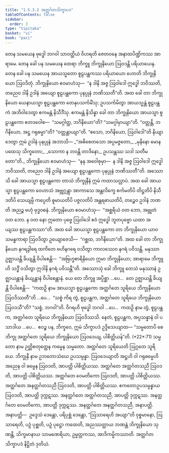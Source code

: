 ```yaml
---
title: "1.5.3.2 အတ္ထင်္ဂတသိက္ခာပဒ"
tableOfContents: false
sidebar:
  order: 3
type: "tipitaka"
basket: "vi"
book: "paci"
---
```



<DynamicBreadcrumb />

<Division number="153" book="paci">

<Paragraph number="517" book="paci">
တေန သမယေန ဗုဒ္ဓေါ ဘဂဝါ သာဝတ္ထိယံ ဝိဟရတိ ဇေတဝနေ အနာထပိဏ္ဍိကဿ အာရာမေ. တေန ခေါ ပန သမယေန ထေရာ ဘိက္ခူ ဘိက္ခုနိယော ဩဝဒန္တိ ပရိယာယေန. တေန ခေါ ပန သမယေန အာယသ္မတော စူဠပန္ထကဿ ပရိယာယော ဟောတိ ဘိက္ခုနိယော ဩဝဒိတုံ. ဘိက္ခုနိယော ဧဝမာဟံသု—  “န ဒါနိ အဇ္ဇ ဩဝါဒေါ ဣဒ္ဓေါ ဘဝိဿတိ, တညေဝ ဒါနိ ဥဒါနံ အယျော စူဠပန္ထကော ပုနပ္ပုနံ ဘဏိဿတီ”တိ. အထ ခေါ တာ ဘိက္ခုနိယော ယေနာယသ္မာ စူဠပန္ထကော တေနုပသင်္ကမိံသု; ဥပသင်္ကမိတွာ အာယသ္မန္တံ စူဠပန္ထကံ အဘိဝါဒေတွာ ဧကမန္တံ နိသီဒိံသု. ဧကမန္တံ နိသိန္နာ ခေါ တာ ဘိက္ခုနိယော အာယသ္မာ စူဠပန္ထကော ဧတဒဝေါစ—  “သမဂ္ဂါတ္ထ, ဘဂိနိယော”တိ? “သမဂ္ဂါမှာယျာ”တိ. “ဝတ္တန္တိ, ဘဂိနိယော, အဋ္ဌ ဂရုဓမ္မာ”တိ? “ဝတ္တန္တာယျာ”တိ. “ဧသော, ဘဂိနိယော, ဩဝါဒေါ”တိ နိယျာဒေတွာ ဣမံ ဥဒါနံ ပုနပ္ပုနံ အဘာသိ—
</Paragraph>

<Paragraph number="518" type="verses" book="paci">
_“အဓိစေတသော အပ္ပမဇ္ဇတော,_  
_မုနိနော မောနပထေသု သိက္ခတော;_  
_သောကာ န ဘဝန္တိ တာဒိနော,_  
ဥပသန္တဿ သဒါ သတီမတော”တိ._  

</Paragraph>

<Paragraph number="519" book="paci">
ဘိက္ခုနိယော ဧဝမာဟံသု—  “နနု အဝေါစုမှာ—  န ဒါနိ အဇ္ဇ ဩဝါဒေါ ဣဒ္ဓေါ ဘဝိဿတိ, တညေဝ ဒါနိ ဥဒါနံ အယျော စူဠပန္ထကော ပုနပ္ပုနံ ဘဏိဿတီ”တိ. အဿောသိ ခေါ အာယသ္မာ စူဠပန္ထကော တာသံ ဘိက္ခုနီနံ ဣမံ ကထာသလ္လာပံ. အထ ခေါ အာယသ္မာ စူဠပန္ထကော ဝေဟာသံ အဗ္ဘုဂ္ဂန္တွာ အာကာသေ အန္တလိက္ခေ စင်္ကမတိပိ တိဋ္ဌတိပိ နိသီဒတိပိ သေယျမ္ပိ ကပ္ပေတိ ဓူမာယတိပိ ပဇ္ဇလတိပိ အန္တရဓာယတိပိ, တဉ္စေဝ ဥဒါနံ ဘဏတိ အညဉ္စ ဗဟုံ ဗုဒ္ဓဝစနံ. ဘိက္ခုနိယော ဧဝမာဟံသု—  “အစ္ဆရိယံ ဝတ ဘော, အဗ္ဘုတံ ဝတ ဘော. န ဝတ နော ဣတော ပုဗ္ဗေ ဩဝါဒေါ ဧဝံ ဣဒ္ဓေါ ဘူတပုဗ္ဗော ယထာ အယျဿ စူဠပန္ထကဿာ”တိ. အထ ခေါ အာယသ္မာ စူဠပန္ထကော တာ ဘိက္ခုနိယော ယာဝ သမန္ဓကာရာ ဩဝဒိတွာ ဥယျောဇေသိ—  “ဂစ္ဆထ, ဘဂိနိယော”တိ.
</Paragraph>

<Paragraph number="520" book="paci">
အထ ခေါ တာ ဘိက္ခုနိယော နဂရဒွါရေ ထကိတေ ဗဟိနဂရေ ဝသိတွာ ကာလဿေဝ နဂရံ ပဝိသန္တိ. မနုဿာ ဥဇ္ဈာယန္တိ ခိယျန္တိ ဝိပါစေန္တိ—  “အဗြဟ္မစာရိနိယော ဣမာ ဘိက္ခုနိယော; အာရာမေ ဘိက္ခူဟိ သဒ္ဓိံ ဝသိတွာ ဣဒါနိ နဂရံ ပဝိသန္တီ”တိ.
</Paragraph>

<Paragraph number="521" book="paci">
အဿောသုံ ခေါ ဘိက္ခူ တေသံ မနုဿာနံ ဥဇ္ဈာယန္တာနံ ခိယျန္တာနံ ဝိပါစေန္တာနံ. ယေ တေ ဘိက္ခူ အပ္ပိစ္ဆာ …ပေ…  တေ ဥဇ္ဈာယန္တိ ခိယျန္တိ ဝိပါစေန္တိ—  “ကထဉှိ နာမ အာယသ္မာ စူဠပန္ထကော အတ္ထင်္ဂတေ သူရိယေ ဘိက္ခုနိယော ဩဝဒိဿတီ”တိ …ပေ…  “သစ္စံ ကိရ တွံ, စူဠပန္ထက, အတ္ထင်္ဂတေ သူရိယေ ဘိက္ခုနိယော ဩဝဒသီ”တိ? “သစ္စံ, ဘဂဝါ”တိ. ဝိဂရဟိ ဗုဒ္ဓေါ ဘဂဝါ …ပေ…  ကထဉှိ နာမ တွံ, စူဠပန္ထက, အတ္ထင်္ဂတေ သူရိယေ ဘိက္ခုနိယော ဩဝဒိဿသိ. နေတံ, စူဠပန္ထက, အပ္ပသန္နာနံ ဝါ ပသာဒါယ …ပေ…  ဧဝဉ္စ ပန, ဘိက္ခဝေ, ဣမံ သိက္ခာပဒံ ဥဒ္ဒိသေယျာထ—
</Paragraph>

</Division>
<Division number="154" book="paci">

<Paragraph number="522" book="paci">
<Emphasis>“သမ္မတောပိ စေ ဘိက္ခု အတ္ထင်္ဂတေ သူရိယေ ဘိက္ခုနိယော ဩဝဒေယျ, ပါစိတ္တိယန်”</Emphasis>တိ. (*22*:<Emphasis>71</Emphasis>)
</Paragraph>

</Division>
<Division number="155" book="paci">

<Paragraph number="523" book="paci">
<Emphasis>သမ္မတော</Emphasis> နာမ ဉတ္တိစတုတ္ထေန ကမ္မေန သမ္မတော.
</Paragraph>

<Paragraph number="524" book="paci">
<Emphasis>အတ္ထင်္ဂတေ သူရိယေ</Emphasis>တိ ဩဂ္ဂတေ သူရိယေ.
</Paragraph>

<Paragraph number="525" book="paci">
<Emphasis>ဘိက္ခုနီ</Emphasis> နာမ ဥဘတောသံဃေ ဥပသမ္ပန္နာ.
</Paragraph>

<Paragraph number="526" book="paci">
<Emphasis>ဩဝဒေယျာ</Emphasis>တိ အဋ္ဌဟိ ဝါ ဂရုဓမ္မေဟိ အညေန ဝါ ဓမ္မေန ဩဝဒတိ, အာပတ္တိ ပါစိတ္တိယဿ.
</Paragraph>

</Division>
<Division number="156" book="paci">

<Paragraph number="527" book="paci">
အတ္ထင်္ဂတေ အတ္ထင်္ဂတသညီ ဩဝဒတိ, အာပတ္တိ ပါစိတ္တိယဿ. အတ္ထင်္ဂတေ ဝေမတိကော ဩဝဒတိ, အာပတ္တိ ပါစိတ္တိယဿ. အတ္ထင်္ဂတေ အနတ္ထင်္ဂတသညီ ဩဝဒတိ, အာပတ္တိ ပါစိတ္တိယဿ.
</Paragraph>

<Paragraph number="528" book="paci">
ဧကတောဥပသမ္ပန္နာယ ဩဝဒတိ, အာပတ္တိ ဒုက္ကဋဿ. အနတ္ထင်္ဂတေ အတ္ထင်္ဂတသညီ, အာပတ္တိ ဒုက္ကဋဿ. အနတ္ထင်္ဂတေ ဝေမတိကော, အာပတ္တိ ဒုက္ကဋဿ. အနတ္ထင်္ဂတေ အနတ္ထင်္ဂတသညီ, အနာပတ္တိ.
</Paragraph>

</Division>
<Division number="157" book="paci">

<Paragraph number="529" book="paci">
အနာပတ္တိ—  ဥဒ္ဒေသံ ဒေန္တော, ပရိပုစ္ဆံ ဒေန္တော, “ဩသာရေဟိ အယျာ”တိ ဝုစ္စမာနော, ဩသာရေတိ, ပဉှံ ပုစ္ဆတိ, ပဉှံ ပုဋ္ဌော ကထေတိ, အညဿတ္ထာယ ဘဏန္တံ ဘိက္ခုနိယော သုဏန္တိ, သိက္ခမာနာယ သာမဏေရိယာ, ဥမ္မတ္တကဿ, အာဒိကမ္မိကဿာတိ.

</Paragraph>
</Division>

<Paragraph number="530" type="center" book="paci">
အတ္ထင်္ဂတသိက္ခာပဒံ နိဋ္ဌိတံ ဒုတိယံ.
</Paragraph>